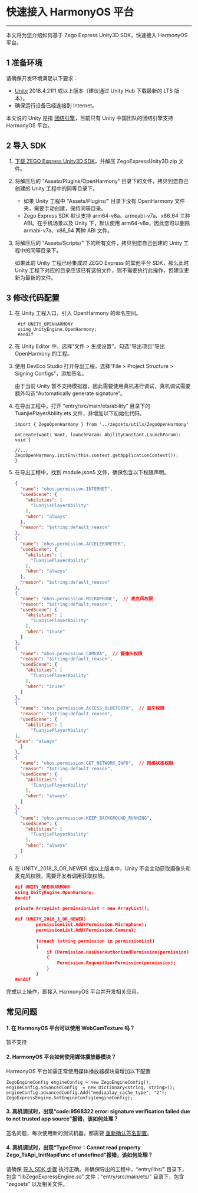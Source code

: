 # 快速接入 HarmonyOS 平台

- - - -
本文将为您介绍如何基于 Zego Express Unity3D SDK，快速接入 HarmonyOS 平台。

## 1 准备环境

请确保开发环境满足以下要求：

- [Unity](https://unity.cn/tuanjie/tuanjieyinqing) 2018.4.21f1 或以上版本（建议通过 Unity Hub 下载最新的 LTS 版本）。
- 确保运行设备已经连接到 Internet。

<div class="mk-hint">

本文说的 Unity 是指 [团结引擎](https://unity.cn/tuanjie/tuanjieyinqing)，目前只有 Unity 中国团队的团结引擎支持 HarmonyOS 平台。
</div>



## 2 导入 SDK

1. [下载 ZEGO Express Unity3D SDK](!DownloadSDK/DownloadSDK)，并解压 ZegoExpressUnity3D.zip 文件。
2. 将解压后的 “Assets/Plugins/OpenHarmony” 目录下的文件，拷贝到您自己创建的 Unity 工程中的同等目录下。
    <div class="mk-hint">
    
     - 如果 Unity 工程中 “Assets/Plugins/” 目录下没有 OpenHarmony 文件夹，需要手动创建，保持同等目录。
     - Zego Express SDK 默认支持 arm64-v8a、armeabi-v7a、x86_64 三种 ABI。在手机场景以及 Unity 下，默认使用 arm64-v8a，因此您可以删除 armabi-v7a、x86_64 两种 ABI 文件。
    </div>
  
2. 将解压后的 “Assets/Scripts/” 下的所有文件，拷贝到您自己创建的 Unity 工程中的同等目录下。
   <div class="mk-hint">

   如果此前 Unity 工程已经集成过 ZEGO Express 的其他平台 SDK，那么此时 Unity 工程下对应的目录应该已有这份文件，则不需要执行此操作，但建议更新为最新的文件。
   </div>

    


## 3 修改代码配置

1. 在 Unity 工程入口，引入 OpenHarmony 的命名空间。
   ```
    #if UNITY_OPENHARMONY
    using UnityEngine.OpenHarmony;
    #endif
   ```
2. 在 Unity Editor 中，选择“文件 > 生成设置”，勾选“导出项目”导出 OpenHarmony 的工程。

3. 使用 DevEco Studio 打开导出工程，选择“File > Project Structure > Signing Configs"，添加签名。
   <div class="mk-hint">

   由于当前 Unity 暂不支持模拟器，因此需要使用真机进行调试，真机调试需要额外勾选“Automatically generate signature”。
    </div>
4. 在导出工程中，打开 “entry/src/main/ets/ability” 目录下的 TuanjiePlayerAbility.ets 文件，并增加以下初始化代码。
    ```
    import { ZegoOpenHarmony } from '../zegoets/utils/ZegoOpenHarmony'

    onCreate(want: Want, launchParam: AbilityConstant.LaunchParam): void {
  
    //...
    ZegoOpenHarmony.initEnv(this.context.getApplicationContext());
    }
    ```
5. 在导出工程中，找到 module.json5 文件，确保包含以下权限声明。
    ```json
    {
      "name": "ohos.permission.INTERNET",
      "usedScene": {
        "abilities": [
          "TuanjiePlayerAbility"
        ],
        "when": "always"
      },
      "reason": "$string:default_reason"
    },
    {
      "name": "ohos.permission.ACCELEROMETER",
      "usedScene": {
        "abilities": [
          "TuanjiePlayerAbility"
        ],
        "when": "always"
      },
      "reason": "$string:default_reason"
    },
    {
      "name": "ohos.permission.MICROPHONE",  // 麦克风权限
      "reason": "$string:default_reason",
      "usedScene": {
        "abilities": [
          "TuanjiePlayerAbility"
        ],
        "when": "inuse"
      }
    },
    {
      "name": "ohos.permission.CAMERA",  // 摄像头权限
      "reason": "$string:default_reason",
      "usedScene": {
        "abilities": [
          "TuanjiePlayerAbility"
        ],
        "when": "inuse"
      }
    },
    {
      "name": "ohos.permission.ACCESS_BLUETOOTH",  // 蓝牙权限
      "reason": "$string:default_reason",
      "usedScene": {
        "abilities": [
          "TuanjiePlayerAbility"
    ],
    "when": "always"
      }
    },
    {
      "name": "ohos.permission.GET_NETWORK_INFO",  // 网络状态权限
      "reason": "$string:default_reason",
      "usedScene": {
        "abilities": [
          "TuanjiePlayerAbility"
        ],
        "when": "always"
      }
    },
    {
      "name": "ohos.permission.KEEP_BACKGROUND_RUNNING",
      "usedScene": {
        "abilities": [
          "TuanjiePlayerAbility"
        ],
        "when": "always"
      }
    }
    ```
6. 在 UNITY_2018_3_OR_NEWER 或以上版本中，Unity 不会主动获取摄像头和麦克风权限，需要开发者调用获取权限。
    ```json
    #if UNITY_OPENHARMONY
    using UnityEngine.OpenHarmony;
    #endif
    
    private ArrayList permissionList = new ArrayList();
    
    #if (UNITY_2018_3_OR_NEWER)
            permissionList.Add(Permission.Microphone);
            permissionList.Add(Permission.Camera);
            
            foreach (string permission in permissionList)
            {
                if (Permission.HasUserAuthorizedPermission(permission) == false)
                {
                    Permission.RequestUserPermission(permission);
                }
            }
    #endif
    ```

完成以上操作，即接入 HarmonyOS 平台并开发相关应用。

## 常见问题

#### 1. 在 HarmonyOS 平台可以使用 WebCamTexture 吗？
 暂不支持

#### 2. HarmonyOS 平台如何使用媒体播放器模块？

HarmonyOS 平台如需正常使用媒体播放器模块需增加以下配置
```
ZegoEngineConfig engineConfig = new ZegoEngineConfig();
engineConfig.advancedConfig  = new Dictionary<string, string>();
engineConfig.advancedConfig.Add("mediaplay_cache_type", "2");
ZegoExpressEngine.SetEngineConfig(engineConfig);
```

#### 3. 真机调试时，出现“code:9568322 error: signature verification failed due to not trusted app source”报错，该如何处理？

签名问题，每次使用新的测试机器，都需要 [重新确认签名配置](https://developer.huawei.com/consumer/cn/doc/harmonyos-faqs-V5/faqs-app-debugging-9-V5)。

#### 4. 真机调试时，出现“TypeError：Cannot read property Zego_TsApi_InitNapiFunc of undefined”报错，该如何处理？

请确保 [导入 SDK 步骤](21309#2) 执行正确。并确保导出的工程中，“entry/libs/” 目录下，包含 “libZegoExpressEngine.so” 文件；“entry/src/main/ets/” 目录下，包含 “zegoets” 以及相关文件。
